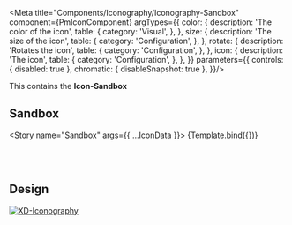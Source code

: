 
<Meta title="Components/Iconography/Iconography-Sandbox" component={PmIconComponent} argTypes={{
  color: {
    description: 'The color of the icon',
    table: {
      category: 'Visual',
    },
  },
  size: {
    description: 'The size of the icon',
    table: {
      category: 'Configuration',
    },
  },
  rotate: {
    description: 'Rotates the icon',
    table: {
      category: 'Configuration',
    },
  },
  icon: {
    description: 'The icon',
    table: {
      category: 'Configuration',
    },
  },
}} parameters={{
  controls: { disabled: true },
  chromatic: { disableSnapshot: true },
}}/>

<Description of={PmIconComponent} />
<Description markdown={`# Iconography`}/>




This contains the **Icon-Sandbox**

## Sandbox

<Story name="Sandbox" args={{
    ...IconData
  }}>
  {Template.bind({})}
</Story>


<ArgsTable story="Sandbox" />

<br/><br/>

## Design

[![XD-Iconography](https://img.shields.io/badge/-Iconography-%235c5c5c?logo=adobexd&labelColor=450034)](https://xd.adobe.com/view/3ff4c180-5eee-4b0f-941c-2de05a13ccd2-6aa7/specs/)
